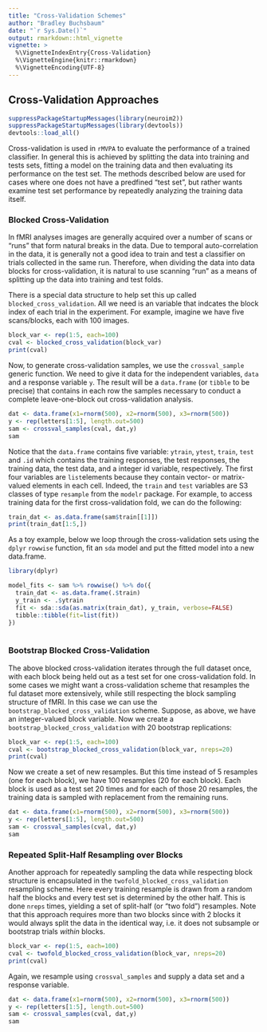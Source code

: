 ```yaml
---
title: "Cross-Validation Schemes"
author: "Bradley Buchsbaum"
date: "`r Sys.Date()`"
output: rmarkdown::html_vignette
vignette: >
  %\VignetteIndexEntry{Cross-Validation}
  %\VignetteEngine{knitr::rmarkdown}
  %\VignetteEncoding{UTF-8}
---
```



## Cross-Validation Approaches

```r
suppressPackageStartupMessages(library(neuroim2))
suppressPackageStartupMessages(library(devtools))
devtools::load_all()
```


Cross-validation is used in `rMVPA` to evaluate the performance of a trained classifier. In general this is achieved by splitting the data into training and tests sets, fitting a model on the training data and then evaluating its performance on the test set. The methods described below are used for cases where one does not have a predfined "test set", but rather wants examine test set performance by repeatedly analyzing the training data itself.

### Blocked Cross-Validation

In fMRI analyses images are generally acquired over a number of scans or "runs" that form natural breaks in the data. Due to temporal auto-correlation in the data, it is generally not a good idea to train and test a classifier on trials collected in the same run. Therefore, when dividing the data into data blocks for cross-validation, it is natural to use scanning "run" as a means of splitting up the data into training and test folds.

There is a special data structure to help set this up called `blocked_cross_validation`. All we need is an variable that indcates the block index of each trial in the experiment. For example, imagine we have five scans/blocks, each with 100 images.

```r

block_var <- rep(1:5, each=100)
cval <- blocked_cross_validation(block_var)
print(cval)

```

Now, to generate cross-validation samples, we use the `crossval_sample` generic function. We need to give it data for the independent variables, `data` and a response variable `y`. The result will be a `data.frame` (or `tibble` to be precise) that contains in each row the samples necessary to conduct a complete leave-one-block out cross-validation analysis.

```r

dat <- data.frame(x1=rnorm(500), x2=rnorm(500), x3=rnorm(500))
y <- rep(letters[1:5], length.out=500)
sam <- crossval_samples(cval, dat,y)
sam

```

Notice that the `data.frame` contains five variable: `ytrain`, `ytest`, `train`, `test` and `.id` which contains the training responses, the test responses, the training data, the test data, and a integer id variable, respectively. The first four variables are `list`elements because they contain vector- or matrix- valued elements in each cell. Indeed, the `train` and `test` variables are S3 classes of type `resample` from the `modelr` package. For example, to access training data for the first cross-validation fold, we can do the following:

```r
train_dat <- as.data.frame(sam$train[[1]])
print(train_dat[1:5,])
```

As a toy example, below we loop through the cross-validation sets using the `dplyr` `rowwise` function, fit an `sda` model and put the fitted model into a new data.frame. 

```r
library(dplyr)

model_fits <- sam %>% rowwise() %>% do({
  train_dat <- as.data.frame(.$train)
  y_train <- .$ytrain
  fit <- sda::sda(as.matrix(train_dat), y_train, verbose=FALSE)
  tibble::tibble(fit=list(fit))
})
  
```


### Bootstrap Blocked Cross-Validation

The above blocked cross-validation iterates through the full dataset once, with each block being held out as a test set for one cross-validation fold. In some cases we might want a cross-validation scheme that resamples the ful dataset more extensively, while still respecting the block sampling structure of fMRI. In this case we can use the `bootstrap_blocked_cross_validation` scheme. Suppose, as above, we have an integer-valued block variable. Now we create a `bootstrap_blocked_cross_validation` with 20 bootstrap replications:

```r

block_var <- rep(1:5, each=100)
cval <- bootstrap_blocked_cross_validation(block_var, nreps=20)
print(cval)

```

Now we create a set of new resamples. But this time instead of 5 resamples (one for each block), we have 100 resamples (20 for each block). Each block is used as a test set 20 times and for each of those 20 resamples, the training data is sampled with replacement from the remaining runs. 

```r
dat <- data.frame(x1=rnorm(500), x2=rnorm(500), x3=rnorm(500))
y <- rep(letters[1:5], length.out=500)
sam <- crossval_samples(cval, dat,y)
sam

```
### Repeated Split-Half Resampling over Blocks

Another approach for repeatedly sampling the data while respecting block structure is encapsulated in the `twofold_blocked_cross_validation` resampling scheme. Here every training resample is drawn from a random half the blocks and every test set is determined by the other half. This is done `nreps` times, yielding a set of split-half (or "two fold") resamples. Note that this approach requires more than two blocks since with 2 blocks it would always split the data in the identical way, i.e. it does not subsample or bootstrap trials *within* blocks.

```r
block_var <- rep(1:5, each=100)
cval <- twofold_blocked_cross_validation(block_var, nreps=20)
print(cval)

```

Again, we resample using `crossval_samples` and supply a data set and a response variable.

```r
dat <- data.frame(x1=rnorm(500), x2=rnorm(500), x3=rnorm(500))
y <- rep(letters[1:5], length.out=500)
sam <- crossval_samples(cval, dat,y)
sam

```






